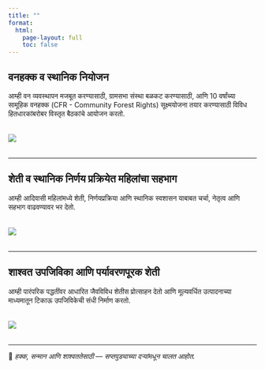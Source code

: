 ---
title: ""
format:
  html:
    page-layout: full
    toc: false
---

## वनहक्क व स्थानिक नियोजन

आम्ही वन व्यवस्थापन मजबूत करण्यासाठी, ग्रामसभा संस्था बळकट करण्यासाठी, आणि 10 वर्षांच्या सामूहिक वनहक्क (CFR - Community Forest Rights) सूक्ष्मयोजना तयार करण्यासाठी विविध हितधारकांबरोबर विस्तृत बैठकांचे आयोजन करतो.

<img src="cfr stakeholder meeting.JPG" style="max-width: 100%; height: auto; display: block; margin: 2rem auto;" />

---

## शेती व स्थानिक निर्णय प्रक्रियेत महिलांचा सहभाग

आम्ही आदिवासी महिलांमध्ये शेती, निर्णयप्रक्रिया आणि स्थानिक स्वशासन याबाबत चर्चा, नेतृत्व आणि सहभाग वाढवण्यावर भर देतो.

<img src="women discission group.jpg" style="max-width: 100%; height: auto; display: block; margin: 2rem auto;" />

---

## शाश्वत उपजिविका आणि पर्यावरणपूरक शेती

आम्ही पारंपरिक पद्धतींवर आधारित जैवविविध शेतीस प्रोत्साहन देतो आणि मूल्यवर्धित उत्पादनाच्या माध्यमातून टिकाऊ उपजिविकेची संधी निर्माण करतो.

<img src="man holding turmeric.jpg" style="max-width: 100%; height: auto; display: block; margin: 2rem auto;" />

---

🌱 *हक्क, सन्मान आणि शाश्वततेसाठी — सप्तपुड्याच्या दऱ्यांमधून चालत आहोत.*
